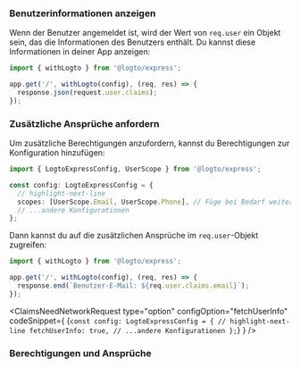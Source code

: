 

### Benutzerinformationen anzeigen

Wenn der Benutzer angemeldet ist, wird der Wert von `req.user` ein Objekt sein, das die Informationen des Benutzers enthält. Du kannst diese Informationen in deiner App anzeigen:

```ts title="app.ts"
import { withLogto } from '@logto/express';

app.get('/', withLogto(config), (req, res) => {
  response.json(request.user.claims);
});
```

### Zusätzliche Ansprüche anfordern

<FindUserInfoMissing method="req.user" />

<ScopesAndClaimsIntroduction />

Um zusätzliche Berechtigungen anzufordern, kannst du Berechtigungen zur Konfiguration hinzufügen:

```ts title="app.ts"
import { LogtoExpressConfig, UserScope } from '@logto/express';

const config: LogtoExpressConfig = {
  // highlight-next-line
  scopes: [UserScope.Email, UserScope.Phone], // Füge bei Bedarf weitere Berechtigungen hinzu
  // ...andere Konfigurationen
};
```

Dann kannst du auf die zusätzlichen Ansprüche im `req.user`-Objekt zugreifen:

```ts title="app.ts"
import { withLogto } from '@logto/express';

app.get('/', withLogto(config), (req, res) => {
  response.end(`Benutzer-E-Mail: ${req.user.claims.email}`);
});
```

<ClaimsNeedNetworkRequest
  type="option"
  configOption="fetchUserInfo"
  codeSnippet={
    <CodeBlock language="ts" title="app.ts">{`const config: LogtoExpressConfig = {
  // highlight-next-line
  fetchUserInfo: true,
  // ...andere Konfigurationen
};`}</CodeBlock>
  }
/>

### Berechtigungen und Ansprüche

<ScopesAndClaims />
